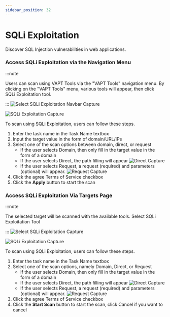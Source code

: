 ```yaml
---
sidebar_position: 32
---
```


# SQLi Exploitation
Discover SQL Injection vulnerabilities in web applications.

### Access SQLi Exploitation via the Navigation Menu
:::note

Users can scan using VAPT Tools via the "VAPT Tools" navigation menu. By clicking on the "VAPT Tools" menu, various tools will appear, then click SQLi Exploitation tool.

:::
![Select SQLi Exploitation Navbar Capture](/img/capture/vapt_navbar/Select-SQLi-exploitation-navbar.png)

![SQLi Exploitation Capture](/img/capture/vapt_navbar/SQLi-exploitation.png)

To scan using SQLi Exploitation, users can follow these steps.
1. Enter the task name in the Task Name textbox
2. Input the target value in the form of domain/URL/IPs 
3. Select one of the scan options between domain, direct, or request 
   - If the user selects Domain, then only fill in the target value in the form of a domain 
   - If the user selects Direct, the path filling will appear
     ![Direct Capture](/img/capture/vapt_navbar/direct.png)
   - If the user selects Request, a request (required) and parameters (optional) will appear.
     ![Request Capture](/img/capture/vapt_navbar/request.png)
4. Click the agree Terms of Service checkbox 
5. Click the **Apply** button to start the scan

### Access SQLi Exploitation Via Targets Page
:::note

The selected target will be scanned with the available tools. Select SQLi Exploitation Tool

:::
![Select SQLi Exploitation Capture](/img/capture/vapt_target/Select-SQLi-exploitation.png)

![SQLi Exploitation Capture](/img/capture/vapt_target/SQLi-exploitation.png)

To scan using SQLi Exploitation, users can follow these steps.
1. Enter the task name in the Task Name textbox
2. Select one of the scan options, namely Domain, Direct, or Request
   - If the user selects Domain, then only fill in the target value in the form of a domain
   - If the user selects Direct, the path filling will appear
     ![Direct Capture](/img/capture/vapt_target/direct.png)
   - If the user selects Request, a request (required) and parameters (optional) will appear.
     ![Request Capture](/img/capture/vapt_target/request.png)
3. Click the agree Terms of Service checkbox 
4. Click the **Start Scan** button to start the scan, click Cancel if you want to cancel